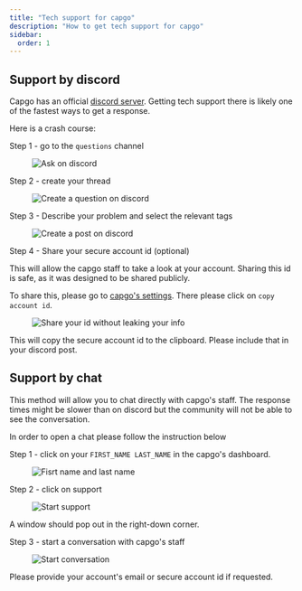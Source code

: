 ```yaml
---
title: "Tech support for capgo"
description: "How to get tech support for capgo"
sidebar:
  order: 1
---
```


## Support by discord

Capgo has an official [discord server](https://discord.com/invite/VnYRvBfgA6/). Getting tech support there is likely one of the fastest ways to get a response.

Here is a crash course:

Step 1 - go to the `questions` channel

<figure><img style="margin-left: auto; margin-right: auto" src="/discord-questions.webp" alt="Ask on discord" /><figcaption></figcaption></figure>

Step 2 - create your thread

<figure><img style="margin-left: auto; margin-right: auto" src="/discord-newquestion.webp" alt="Create a question on discord" /><figcaption></figcaption></figure>

Step 3 - Describe your problem and select the relevant tags

<figure><img style="margin-left: auto; margin-right: auto" src="/discord-new-post.webp" alt="Create a post on discord" /><figcaption></figcaption></figure>


Step 4 - Share your secure account id (optional)

This will allow the capgo staff to take a look at your account. Sharing this id is safe, as it was designed to be shared publicly.

To share this, please go to [capgo's settings](https://web.capgo.app/dashboard/settings/account/). There please click on `copy account id`.

<figure><img style="margin-left: auto; margin-right: auto" src="/share-secure-id.webp" alt="Share your id without leaking your info" /><figcaption></figcaption></figure>

This will copy the secure account id to the clipboard. Please include that in your discord post.

## Support by chat

This method will allow you to chat directly with capgo's staff. The response times might be slower than on discord but the community will not be able to see the conversation.

In order to open a chat please follow the instruction below

Step 1 - click on your `FIRST_NAME LAST_NAME` in the capgo's dashboard.
<figure><img style="margin-left: auto; margin-right: auto" src="/firstname_lastname.webp" alt=" Fisrt name and last name" /><figcaption></figcaption></figure>

Step 2 - click on support
<figure><img style="margin-left: auto; margin-right: auto" src="/support_start.webp" alt="Start support" /><figcaption></figcaption></figure>

A window should pop out in the right-down corner.

Step 3 - start a conversation with capgo's staff
<figure><img style="margin-left: auto; margin-right: auto" src="/start_conversation.webp" alt="Start conversation" /><figcaption></figcaption></figure>

Please provide your account's email or secure account id if requested.
